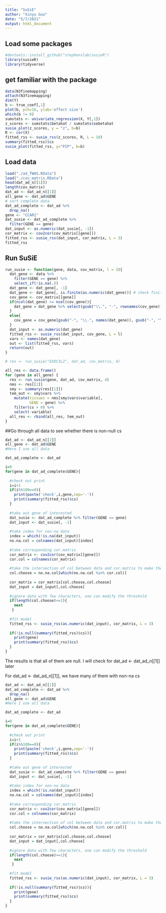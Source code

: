 ```yaml
---
title: "SuSiE"
author: "Xinyu Guo"
date: "5/7/2021"
output: html_document
---
```


## Load some packages
```r
#devtools::install_github("stephenslab/susieR")
library(susieR)
library(tidyverse)
```

## get familiar with the package
```r
data(N3finemapping)
attach(N3finemapping)
dim(Y)
b <- true_coef[,1]
plot(b, pch=16, ylab='effect size')
which(b != 0)
sumstats <- univariate_regression(X, Y[,1])
z_scores <- sumstats$betahat / sumstats$sebetahat
susie_plot(z_scores, y = "z", b=b)
R <- cor(X)
fitted_rss <- susie_rss(z_scores, R, L = 10)
summary(fitted_rss)$cs
susie_plot(fitted_rss, y="PIP", b=b)
```

## Load data
```r
load("./ad_TWAS.RData")
load("./cov_matrix.RData")
head(dat_ad_n[[1]])
length(cov_matrix)
dat_ad <- dat_ad_n[[1]]
all_gene <- dat_ad$GENE
# sort complete data
dat_ad_complete <- dat_ad %>% 
  drop_na()
gene <- "CCAR1"
dat_susie <- dat_ad_complete %>% 
  filter(GENE == gene)
dat_input <- as.numeric(dat_susie[, -1])
cor_matrix <- cov2cor(cov_matrix[[gene]])
fitted_rss <- susie_rss(dat_input, cor_matrix, L = 3)
fitted_rss
```

## Run SuSiE
```r
run_susie <- function(gene, data, cov_matrix, l = 3){
  dat_gene <- data %>% 
    filter(GENE == gene) %>% 
    select_if(!is.na(.))
  dat_gene <- dat_gene[, -1]
  dat_gene <- dat_gene[, is.finite(as.numeric(dat_gene))] # check finite
  cov_gene <- cov_matrix[[gene]]
  if(ncol(dat_gene) >= ncol(cov_gene)){
    dat_gene = dat_gene %>% select(gsub("\\.", "-", rownames(cov_gene)))
  }
  else{
    cov_gene = cov_gene[gsub("-", "\\.", names(dat_gene)), gsub("-", "\\.", names(dat_gene))]
  }
  dat_input <- as.numeric(dat_gene)
  fitted_rss <- susie_rss(dat_input, cov_gene, L = l)
  vars <- names(dat_gene)
  out <- list(fitted_rss, vars)
  return(out)
}

# res <- run_susie("EXOC3L2", dat_ad, cov_matrix, 4)

all_res <- data.frame()
for (gene in all_gene) {
  res <- run_susie(gene, dat_ad, cov_matrix, 4)
  nms <- res[[2]]
  smy <- summary(res[[1]])
  tem_out <- smy$vars %>% 
    mutate(tissues = nms[smy$vars$variable], 
           GENE = gene) %>% 
    filter(cs > 0) %>% 
    select(-variable)
  all_res <- rbind(all_res, tem_out)
}
```


##Go through all data to see whether there is non-null cs

```r
dat_ad <- dat_ad_n[[2]]
all_gene <- dat_ad$GENE
#Here I use all data

dat_ad_complete <- dat_ad

i=0
for(gene in dat_ad_complete$GENE){
  
  #check out print
  i=i+1
  if(i%%100==0){
    print(paste('check',i,gene,sep='-'))
    print(summary(fitted_rss)$cs)
  }
  
  #take out gene of interested
  dat_susie <- dat_ad_complete %>% filter(GENE == gene)
  dat_input <- dat_susie[, -1]
  
  #take index for non-na data
  index = which(!is.na(dat_input))
  no.na.col = colnames(dat_input)[index]
  
  #take corresponding cor.matrix 
  cor_matrix <- cov2cor(cov_matrix[[gene]])
  cor.col = colnames(cor_matrix)
  
  #take the intersection of col between data and cor.matrix to make them same length 
  col.choose = no.na.col[which(no.na.col %in% cor.col)]
  
  cor_matrix = cor_matrix[col.choose,col.choose]
  dat_input = dat_input[,col.choose]
  
  #ignore data with few characters, one can modify the threshold
  if(length(col.choose)<=1){
    next
   }
  
  #fit model
  fitted_rss <- susie_rss(as.numeric(dat_input), cor_matrix, L = 3)
  
  if(!is.null(summary(fitted_rss)$cs)){
    print(gene)
    print(summary(fitted_rss)$cs)
  }
}
```

The results is that all of them are null. I will check for dat_ad <- dat_ad_n[[1]] later

For dat_ad <- dat_ad_n[[1]], we have many of them with non-na cs

```r
dat_ad <- dat_ad_n[[1]]
dat_ad_complete <- dat_ad %>% 
  drop_na()
all_gene <- dat_ad$GENE
#Here I use all data

dat_ad_complete <- dat_ad

i=0
for(gene in dat_ad_complete$GENE){
  
  #check out print
  i=i+1
  if(i%%100==0){
    print(paste('check',i,gene,sep='-'))
    print(summary(fitted_rss)$cs)
  }
  
  #take out gene of interested
  dat_susie <- dat_ad_complete %>% filter(GENE == gene)
  dat_input <- dat_susie[, -1]
  
  #take index for non-na data
  index = which(!is.na(dat_input))
  no.na.col = colnames(dat_input)[index]
  
  #take corresponding cor.matrix 
  cor_matrix <- cov2cor(cov_matrix[[gene]])
  cor.col = colnames(cor_matrix)
  
  #take the intersection of col between data and cor.matrix to make them same length 
  col.choose = no.na.col[which(no.na.col %in% cor.col)]
  
  cor_matrix = cor_matrix[col.choose,col.choose]
  dat_input = dat_input[,col.choose]
  
  #ignore data with few characters, one can modify the threshold
  if(length(col.choose)<=1){
    next
   }
  
  #fit model
  fitted_rss <- susie_rss(as.numeric(dat_input), cor_matrix, L = 3)
  
  if(!is.null(summary(fitted_rss)$cs)){
    print(gene)
    print(summary(fitted_rss)$cs)
  }
}
```



















